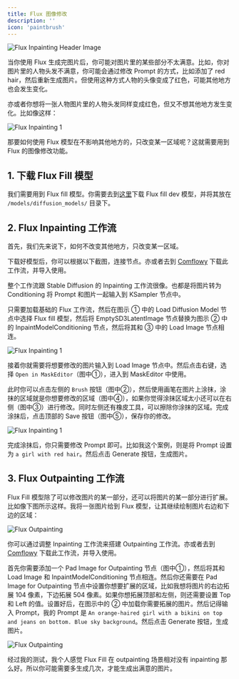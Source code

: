 ```yaml
---
title: Flux 图像修改
description: ''
icon: 'paintbrush'
---
```


<Frame caption="This image is generated by AI">
  <img
    className="rounded-xl"
    src="/images/basics/flux-inpainting-and-outpainting/flux-modification-header-image.png"
    alt="Flux Inpainting Header Image"
  />
</Frame>

当你使用 Flux 生成完图片后，你可能对图片里的某些部分不太满意。比如，你对图片里的人物头发不满意，你可能会通过修改 Prompt 的方式，比如添加了 red hair，然后重新生成图片。但使用这种方式人物的头像变成了红色，可能其他地方也会发生变化。

亦或者你想将一张人物图片里的人物头发同样变成红色，但又不想其他地方发生变化。比如像这样：

<Frame>
  <img
    className="rounded-xl"
    src="/images/basics/flux-inpainting-and-outpainting/flux-inpainting-compare.png"
    alt="Flux Inpainting 1"
  />
</Frame>

那要如何使用 Flux 模型在不影响其他地方的，只改变某一区域呢？这就需要用到 Flux 的图像修改功能。

## 1. 下载 Flux Fill 模型
我们需要用到 Flux fill 模型。你需要去到[这里](https://huggingface.co/black-forest-labs/FLUX.1-Fill-dev/tree/main)下载 Flux fill dev 模型，并将其放在 `/models/diffusion_models/` 目录下。


## 2. Flux Inpainting 工作流

首先，我们先来说下，如何不改变其他地方，只改变某一区域。

下载好模型后，你可以根据以下截图，连接节点。亦或者去到 [Comflowy](https://app.comflowy.com/app/s-flux-dev-gguf-workflow-db9bd4) 下载此工作流，并导入使用。

整个工作流跟 Stable Diffusion 的 Inpainting 工作流很像。也都是将图片转为 Conditioning 将 Prompt 和图片一起输入到 KSampler 节点中。

只需要加载基础的 Flux 工作流，然后在图示 ① 中的 Load Diffusion Model 节点中选择 Flux fill 模型，然后将 EmptySD3LatentImage 节点替换为图示 ② 中的 InpaintModelConditioning 节点，然后将其和 ③ 中的 Load Image 节点相连。

<Frame>
  <img
    className="rounded-xl"
    src="/images/basics/flux-inpainting-and-outpainting/flux-inpainting-workflow.png"
    alt="Flux Inpainting 1"
  />
</Frame>

接着你就需要将想要修改的图片输入到 Load Image 节点中。然后点击右键，选择 `Open in MaskEditor`（图中①），进入到 MaskEditor 中使用。

此时你可以点击左侧的 `Brush` 按钮（图中②），然后使用画笔在图片上涂抹，涂抹的区域就是你想要修改的区域（图中④），如果你觉得涂抹区域太小还可以在右侧（图中③）进行修改。同时左侧还有橡皮工具，可以擦除你涂抹的区域。完成涂抹后，点击顶部的 Save 按钮（图中⑤），保存你的修改。

<Frame>
  <img
    className="rounded-xl"
    src="/images/basics/flux-inpainting-and-outpainting/flux-inpainting-maskedit.png"
    alt="Flux Inpainting 1"
  />
</Frame>

完成涂抹后，你只需要修改 Prompt 即可。比如我这个案例，则是将 Prompt 设置为 `a girl with red hair`。然后点击 Generate 按钮，生成图片。

##  3. Flux Outpainting 工作流

Flux Fill 模型除了可以修改图片的某一部分，还可以将图片的某一部分进行扩展。比如像下图所示这样。我将一张图片给到 Flux 模型，让其继续绘制图片右边和下边的区域：

<Frame>
  <img
    className="rounded-xl"
    src="/images/basics/flux-inpainting-and-outpainting/flux-outpainting-compare.png"
    alt="Flux Outpainting"
  />
</Frame>

你可以通过调整 Inpainting 工作流来搭建 Outpainting 工作流。亦或者去到 [Comflowy](https://app.comflowy.com/app/s-flux-dev-gguf-workflow-db9bd4) 下载此工作流，并导入使用。

首先你需要添加一个 Pad Image for Outpainting 节点（图中①），然后将其和 Load Image 和 InpaintModelConditioning 节点相连。然后你还需要在 Pad Image for Outpainting 节点中设置你想要扩展的区域，比如我想将图片的右边拓展 104 像素，下边拓展 504 像素。如果你想拓展顶部和左侧，则还需要设置 Top 和 Left 的值。设置好后，在图示中的 ② 中加载你需要拓展的图片。然后记得输入 Prompt，我的 Prompt 是 `An orange-haired girl with a bikini on top and jeans on bottom. Blue sky background`。然后点击 Generate 按钮，生成图片。

<Frame>
  <img
    className="rounded-xl"
    src="/images/basics/flux-inpainting-and-outpainting/flux-outpainting-workflow.png"
    alt="Flux Outpainting"
  />
</Frame>

经过我的测试，我个人感觉 Flux Fill 在 outpainting 场景相对没有 inpainting 那么好。所以你可能需要多生成几次，才能生成出满意的图片。
